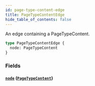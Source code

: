 ```yaml
---
id: page-type-content-edge
title: PageTypeContentEdge
hide_table_of_contents: false
---
```



An edge containing a PageTypeContent.

```graphql
type PageTypeContentEdge {
  node: PageTypeContent
}
```


### Fields

#### [`node`](#) ([`PageTypeContent`](/developers/demandhq-apis/demand-api/graphql/reference/objects/page-type-content))






